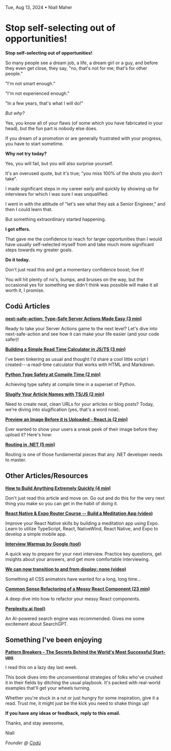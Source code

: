Tue, Aug 13, 2024 • Niall Maher

# Stop self-selecting out of opportunities!

**Stop self-selecting out of opportunities!**

So many people see a dream job, a life, a dream girl or a guy, and before they even get close, they say, "no, that's not for me; that's for other people."

"I'm not smart enough."

"I'm not experienced enough."

"In a few years, that's what I will do!"

_But why?_

Yes, you know all of your flaws (of some which you have fabricated in your head), but the fun part is nobody else does.

If you dream of a promotion or are generally frustrated with your progress, you have to start sometime.

**Why not try today?**

Yes, you will fail, but you will also surprise yourself.

It's an overused quote, but it's true; "you miss 100% of the shots you don't take".

I made significant steps in my career early and quickly by showing up for interviews for which I was sure I was unqualified.

I went in with the attitude of "let's see what they ask a Senior Engineer," and then I could learn that.

But something extraordinary started happening.

**I got offers.**

That gave me the confidence to reach for larger opportunities than I would have usually self-selected myself from and take much more significant steps towards my greater goals.

**Do it today.**

Don't just read this and get a momentary confidence boost; live it!

You will hit plenty of no's, bumps, and bruises on the way, but the occasional yes for something we didn't think was possible will make it all worth it, I promise.

## Codú Articles

**[next-safe-action: Type-Safe Server Actions Made Easy (3 min)](https://www.codu.co/articles/next-safe-action-type-safe-server-actions-made-easy-kaayfrkk)**

Ready to take your Server Actions game to the next level? Let's dive into next-safe-action and see how it can make your life easier (and your code safer)!

**[Building a Simple Read Time Calculator in JS/TS (3 min)](https://www.codu.co/articles/building-a-simple-read-time-calculator-in-js-ts-fpmsy_hy)**

I've been tinkering as usual and thought I'd share a cool little script I created---a read-time calculator that works with HTML and Markdown.

**[Python Type Safety at Compile Time (2 min)](https://www.codu.co/articles/type-safety-at-compile-time-ezhfk-rm)**

Achieving type safety at compile time in a superset of Python.

**[Slugify Your Article Names with TS/JS (2 min)](https://www.codu.co/articles/slugify-your-article-names-with-ts-js-tzexp4qf)**

Need to create neat, clean URLs for your articles or blog posts? Today, we're diving into slugification (yes, that's a word now).

**[Preview an Image Before it is Uploaded - React.js (2 min)](https://www.codu.co/articles/preview-an-image-before-it-is-uploaded-react-js-nv9kprq4)**

Ever wanted to show your users a sneak peek of their image before they upload it? Here's how:

**[Routing in .NET (5 min)](https://www.codu.co/articles/routing-in-net-1_6djwo9)**

Routing is one of those fundamental pieces that any .NET developer needs to master.

## Other Articles/Resources

**[How to Build Anything Extremely Quickly (4 min)](https://learnhowtolearn.org/how-to-build-extremely-quickly/)**

Don't just read this article and move on. Go out and do this for the very next thing you make so you can get in the habit of doing it.

**[React Native & Expo Router Course -- Build a Meditation App (video)](https://www.youtube.com/watch?v=9UKCv9T_rIo)**

Improve your React Native skills by building a meditation app using Expo. Learn to utilize TypeScript, React, NativeWind, React Native, and Expo to develop a simple mobile app.

**[Interview Warmup by Google (tool)](https://grow.google/certificates/interview-warmup/)**

A quick way to prepare for your next interview. Practice key questions, get insights about your answers, and get more comfortable interviewing.

**[We can now transition to and from display: none (video)](https://www.youtube.com/watch?v=vmDEHAzj2XE)**

Something all CSS animators have wanted for a long, long time...

**[Common Sense Refactoring of a Messy React Component (23 min)](https://alexkondov.com/refactoring-a-messy-react-component/)**

A deep dive into how to refactor your messy React components.

**[Perplexity.ai (tool)](https://www.perplexity.ai/)**

An AI-powered search engine was recommended. Gives me some excitement about SearchGPT.

## Something I've been enjoying

**[Pattern Breakers - The Secrets Behind the World's Most Successful Start-ups](https://amzn.to/4fHnRzs)**

I read this on a lazy day last week.

This book dives into the unconventional strategies of folks who've crushed it in their fields by ditching the usual playbook. It's packed with real-world examples that'll get your wheels turning.

Whether you're stuck in a rut or just hungry for some inspiration, give it a read. Trust me, it might just be the kick you need to shake things up!

**If you have any ideas or feedback, reply to this email.**

Thanks, and stay awesome,

Niall

_Founder @ [Codú](https://www.codu.co/?ref=newsletter)_
